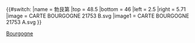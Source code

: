 {{#switch:{{{1}}}
|name   = 勃艮第
|top    = 48.5
|bottom = 46
|left   = 2.5
|right  = 5.71
|image  = CARTE BOURGOGNE 21753 B.svg
|image1 = CARTE BOURGOGNE 21753 A.svg
}}<noinclude>{{Location map/Info}}
{{Documentation}}

[[Category:法國各大區地理位置圖模板|Bourgogne]]

</noinclude>